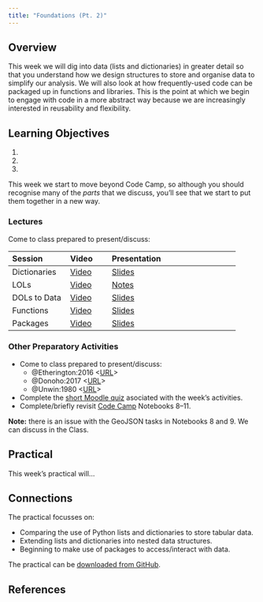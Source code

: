 ```yaml
---
title: "Foundations (Pt. 2)"
---
```


## Overview

This week we will dig into data (lists and dictionaries) in greater detail so that you understand how we design structures to store and organise data to simplify our analysis. We will also look at how frequently-used code can be packaged up in functions and libraries. This is the point at which we begin to engage with code in a more abstract way because we are increasingly interested in reusability and flexibility.

::: {.callout-important}
## Learning Objectives

1. 
2. 
3. 
::: 

This week we start to move beyond Code Camp, so although you should recognise many of the _parts_ that we discuss,  you'll see that we start to put them together in a new way.

### Lectures

Come to class prepared to present/discuss:

| Session | Video | Presentation    | 
| :------ | :---- | :-------------- | 
| Dictionaries | [Video]({{< var vids.dicts >}}) | [Slides](../lectures/3.1-Dictionaries.qmd) | 
| LOLs | [Video]({{< var vids.lols >}}) |[Notes](../lectures/3.2-LOLs.qmd) | 
| DOLs to Data | [Video]({{< var vids.dols >}}) | [Slides](../lectures/3.3-DOLs_to_Data.qmd) | 
| Functions | [Video]({{< var vids.functions >}}) | [Slides](../lectures/3.4-Functions.qmd) | 
| Packages | [Video]({{< var vids.packages >}}) | [Slides](../lectures/3.5-Packages.qmd) | 

### Other Preparatory Activities

- Come to class prepared to present/discuss:
  - @Etherington:2016 <[URL](https://doi.org/10.1080/03098265.2015.1086981)>
  - @Donoho:2017 <[URL](https://doi.org/10.1080/10618600.2017.1384734)>
  - @Unwin:1980 <[URL](https://doi.org/10.1080/03098268008708772)>
- Complete the [short Moodle quiz]({{< var quiz.week3 >}}) asociated with the week's activities.
- Complete/briefly revisit [Code Camp](https://mybinder.org/v2/gh/kingsgeocomp/code-camp-env/notebook-v1.0?urlpath=git-pull%3Frepo%3Dhttps%253A%252F%252Fgithub.com%252Fkingsgeocomp%252Fcode-camp%26urlpath%3Dtree%252Fcode-camp%252F%26branch%3Dmaster) Notebooks 8--11.

**Note:** there is an issue with the GeoJSON tasks in Notebooks 8 and 9. We can discuss in the Class.

## Practical

This week's practical will... 

::: {.callout-tip}
## Connections

The practical focusses on:

- Comparing the use of Python lists and dictionaries to store tabular data.
- Extending lists and dictionaries into nested data structures.
- Beginning to make use of packages to access/interact with data.
::: 

The practical can be [downloaded from GitHub]({{< var module.raw >}}practicals/Practical-03-Foundations_2.ipynb).

## References
